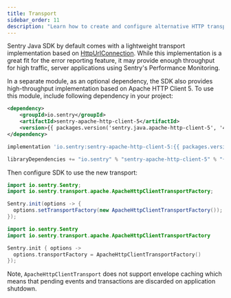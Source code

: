 ```yaml
---
title: Transport
sidebar_order: 11
description: "Learn how to create and configure alternative HTTP transport implementation"
---
```


Sentry Java SDK by default comes with a lightweight transport implementation based on [HttpUrlConnection](https://docs.oracle.com/javase/8/docs/api/java/net/HttpURLConnection.html). While this implementation is a great fit for the error reporting feature, it may provide enough throughput for high traffic, server applications using Sentry's Performance Monitoring.

In a separate module, as an optional dependency, the SDK also provides high-throughput implementation based on Apache HTTP Client 5. To use this module, include following dependency in your project:

```xml {tabTitle:Maven}
<dependency>
    <groupId>io.sentry</groupId>
    <artifactId>sentry-apache-http-client-5</artifactId>
    <version>{{ packages.version('sentry.java.apache-http-client-5', '4.0.0') }}</version>
</dependency>
```

```groovy {tabTitle:Gradle}
implementation 'io.sentry:sentry-apache-http-client-5:{{ packages.version('sentry.java.apache-http-client-5', '4.0.0') }}'
```

```scala {tabTitle:SBT}
libraryDependencies += "io.sentry" % "sentry-apache-http-client-5" % "{{ packages.version('sentry.java.apache-http-client-5', '4.0.0') }}"
```

Then configure SDK to use the new transport:

```java {tabTitle:Java}
import io.sentry.Sentry;
import io.sentry.transport.apache.ApacheHttpClientTransportFactory;

Sentry.init(options -> {
  options.setTransportFactory(new ApacheHttpClientTransportFactory());
});
```

```kotlin {tabTitle:Kotlin}
import io.sentry.Sentry
import io.sentry.transport.apache.ApacheHttpClientTransportFactory

Sentry.init { options ->
  options.transportFactory = ApacheHttpClientTransportFactory()
});
```

Note, `ApacheHttpClientTransport` does not support envelope caching which means that pending events and transactions are discarded on application shutdown.
